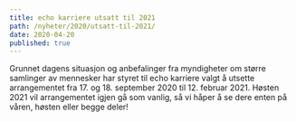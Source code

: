 ```yaml
---
title: echo karriere utsatt til 2021
path: /nyheter/2020/utsatt-til-2021/
date: 2020-04-20
published: true
---
```


Grunnet dagens situasjon og anbefalinger fra myndigheter om større samlinger
av mennesker har styret til echo karriere valgt å utsette arrangementet fra 17.
og 18. september 2020 til 12. februar 2021. Høsten 2021 vil arrangementet
igjen gå som vanlig, så vi håper å se dere enten på våren, høsten eller
begge deler!
